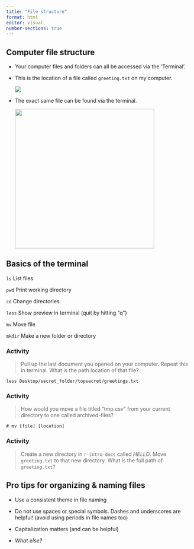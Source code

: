 ```yaml
---
title: "File structure"
format: html
editor: visual
number-sections: true
---
```


## Computer file structure

-   Your computer files and folders can all be accessed via the 'Terminal'.

-   This is the location of a file called `greeting.txt` on my computer.

    ![](images/mac_folder.png)

-   The exact same file can be found via the terminal.

    ![](images/terminal_ls.png){width="376"}

## Basics of the terminal

`ls` List files

`pwd` Print working directory

`cd` Change directories

`less` Show preview in terminal (quit by hitting "q")

`mv` Move file

`mkdir` Make a new folder or directory

### **Activity**

> Pull up the last document you opened on your computer. Repeat this in terminal. What is the path location of that file?

    less Desktop/secret_folder/topsecret/greetings.txt

### **Activity**

> How would you move a file titled "tmp.csv" from your current directory to one called archived-files?

    # mv [file] [location]

### **Activity**

> Create a new directory in `r-intro-docs` called _HELLO_. Move `greeting.txt` to that new directory. What is the full path of `greeting.txt`?

## Pro tips for organizing & naming files

-   Use a consistent theme in file naming

-   Do not use spaces or special symbols. Dashes and underscores are helpful! (avoid using periods in file names too)

-   Capitalization matters (and can be helpful)

-   _What else?_

